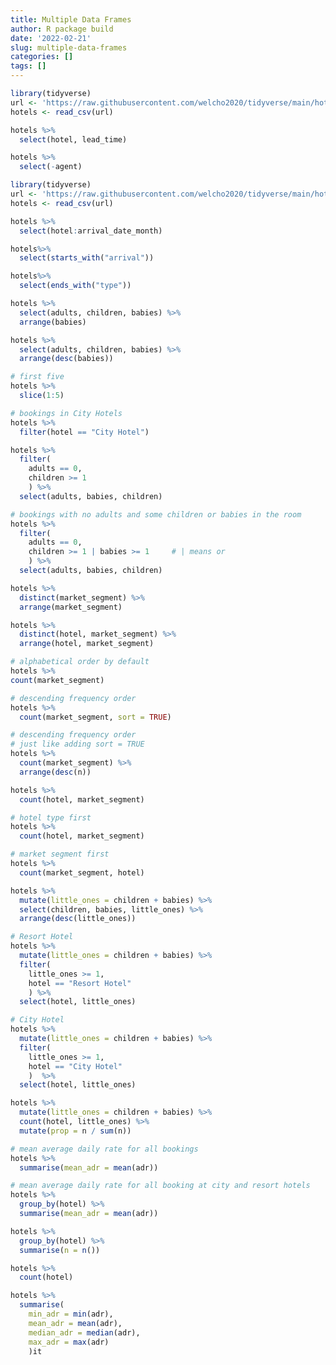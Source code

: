 ```yaml
---
title: Multiple Data Frames
author: R package build
date: '2022-02-21'
slug: multiple-data-frames
categories: []
tags: []
---
```

```r
library(tidyverse)
url <- 'https://raw.githubusercontent.com/welcho2020/tidyverse/main/hotels.csv'
hotels <- read_csv(url)
```

```r
hotels %>%
  select(hotel, lead_time)
```

```r
hotels %>%
  select(-agent)
```

```r
library(tidyverse)
url <- 'https://raw.githubusercontent.com/welcho2020/tidyverse/main/hotels.csv'
hotels <- read_csv(url)
```

```r
hotels %>%
  select(hotel:arrival_date_month)
```

```r
hotels%>%
  select(starts_with("arrival"))
```

```r
hotels%>%
  select(ends_with("type"))
```

```r
hotels %>%
  select(adults, children, babies) %>%
  arrange(babies)
```

```r
hotels %>%
  select(adults, children, babies) %>%
  arrange(desc(babies))
```

```r
# first five
hotels %>%
  slice(1:5)
```

```r
# bookings in City Hotels
hotels %>%
  filter(hotel == "City Hotel")
```

```r
hotels %>%
  filter( 
    adults == 0,
    children >= 1
    ) %>% 
  select(adults, babies, children)
```

```r
# bookings with no adults and some children or babies in the room
hotels %>%
  filter( 
    adults == 0,     
    children >= 1 | babies >= 1     # | means or
    ) %>%
  select(adults, babies, children)
```

```r
hotels %>% 
  distinct(market_segment) %>%
  arrange(market_segment)
```

```r
hotels %>% 
  distinct(hotel, market_segment) %>%
  arrange(hotel, market_segment)
```

```r
# alphabetical order by default
hotels %>%
count(market_segment)
```

```r
# descending frequency order
hotels %>%
  count(market_segment, sort = TRUE)
```

```r
# descending frequency order
# just like adding sort = TRUE
hotels %>%
  count(market_segment) %>%
  arrange(desc(n))
```

```r
hotels %>%
  count(hotel, market_segment)
```

```r
# hotel type first
hotels %>%
  count(hotel, market_segment)
```

```r
# market segment first
hotels %>%
  count(market_segment, hotel)
```

```r
hotels %>%
  mutate(little_ones = children + babies) %>%
  select(children, babies, little_ones) %>%
  arrange(desc(little_ones))
```

```r
# Resort Hotel
hotels %>%
  mutate(little_ones = children + babies) %>%
  filter(
    little_ones >= 1,
    hotel == "Resort Hotel"
    ) %>%
  select(hotel, little_ones)
```

```r
# City Hotel
hotels %>%
  mutate(little_ones = children + babies) %>%
  filter(
    little_ones >= 1,
    hotel == "City Hotel"
    )  %>%
  select(hotel, little_ones)
```

```r
hotels %>%
  mutate(little_ones = children + babies) %>%
  count(hotel, little_ones) %>%
  mutate(prop = n / sum(n))
```

```r
# mean average daily rate for all bookings
hotels %>%
  summarise(mean_adr = mean(adr))
```

```r
# mean average daily rate for all booking at city and resort hotels
hotels %>%
  group_by(hotel) %>%
  summarise(mean_adr = mean(adr))
```

```r
hotels %>%
  group_by(hotel) %>%
  summarise(n = n())
```

```r
hotels %>%
  count(hotel)
```

```r
hotels %>%
  summarise(
    min_adr = min(adr),
    mean_adr = mean(adr),
    median_adr = median(adr),
    max_adr = max(adr)
    )it 
```

